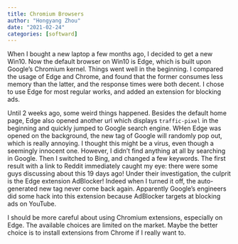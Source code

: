 ```yaml
---
title: Chromium Browsers
author: "Hongyang Zhou"
date: "2021-02-24"
categories: [softward]
---
```


When I bought a new laptop a few months ago, I decided to get a new Win10. Now the default browser on Win10 is Edge, which is built upon Google's Chromium kernel.
Things went well in the beginning. I compared the usage of Edge and Chrome, and found that the former consumes less memory than the latter, and the response times were both decent.
I chose to use Edge for most regular works, and added an extension for blocking ads.

Until 2 weeks ago, some weird things happened. Besides the default home page, Edge also opened another url which displays `traffic-pixel` in the beginning and quickly jumped to Google search engine.
WHen Edge was opened on the background, the new tag of Google will randomly pop out, which is really annoying.
I thought this might be a virus, even though a seemingly innocent one. However, I didn't find anything at all by searching in Google.
Then I switched to Bing, and changed a few keywords. The first result with a link to Reddit immediately caught my eye: there were some guys discussing about this 19 days ago!
Under their investigation, the culprit is the Edge extension AdBlocker! Indeed when I turned it off, the auto-generated new tag never come back again.
Apparently Google's engineers did some hack into this extension because AdBlocker targets at blocking ads on YouTube.

I should be more careful about using Chromium extensions, especially on Edge. The available choices are limited on the market.
Maybe the better choice is to install extensions from Chrome if I really want to.
